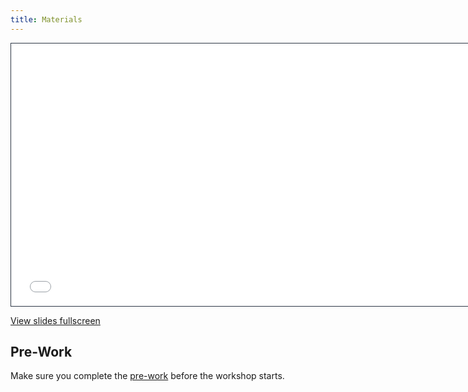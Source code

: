 ```yaml
---
title: Materials
---
```


```{=html}
<iframe class="slide-deck" src="slides.html" height="420" width="747" style="border: 1px solid #2e3846;"></iframe>
```

[View slides fullscreen](slides.qmd)


## Pre-Work

Make sure you complete the [pre-work](prework.qmd) before the workshop starts. 

